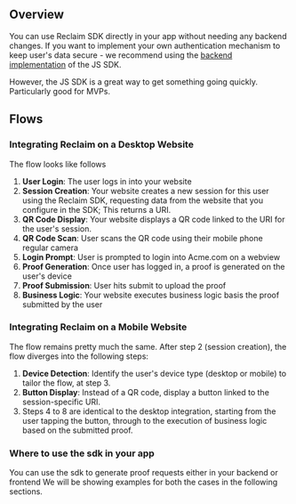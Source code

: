 


## Overview

You can use Reclaim SDK directly in your app without needing any backend changes. 
If you want to implement your own authentication mechanism to keep user's data secure - we recommend using the [backend implementation](/js/backend) of the JS SDK.

However, the JS SDK is a great way to get something going quickly. Particularly good for MVPs.

## Flows
### Integrating Reclaim on a Desktop Website
The flow looks like follows
1. **User Login**: The user logs in into your website
2. **Session Creation**: Your website creates a new session for this user using the Reclaim SDK, requesting data from the website that you configure in the SDK; This returns a URI.
3. **QR Code Display**: Your website displays a QR code linked to the URI for the user's session.
4. **QR Code Scan**: User scans the QR code using their mobile phone regular camera
5. **Login Prompt**: User is prompted to login into Acme.com on a webview
6. **Proof Generation**: Once user has logged in, a proof is generated on the user's device
7. **Proof Submission**: User hits submit to upload the proof
8. **Business Logic**: Your website executes business logic basis the proof submitted by the user

### Integrating Reclaim on a Mobile Website
The flow remains pretty much the same. After step 2 (session creation), the flow diverges into the following steps:

1. **Device Detection**: Identify the user's device type (desktop or mobile) to tailor the flow, at step 3.
2. **Button Display**: Instead of a QR code, display a button linked to the session-specific URI.
3. Steps 4 to 8 are identical to the desktop integration, starting from the user tapping the button, through to the execution of business logic based on the submitted proof.

### Where to use the sdk in your app
You can use the sdk to generate proof requests either in your backend or frontend
We will be showing examples for both the cases in the following sections.

